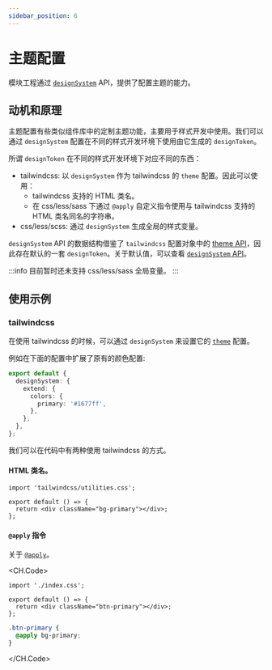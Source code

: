 ```yaml
---
sidebar_position: 6
---
```


# 主题配置

模块工程通过 [`designSystem`](/zh/api/design-system) API，提供了配置主题的能力。

## 动机和原理

主题配置有些类似组件库中的定制主题功能，主要用于样式开发中使用。我们可以通过 `designSystem` 配置在不同的样式开发环境下使用由它生成的 `designToken`。

所谓 `designToken` 在不同的样式开发环境下对应不同的东西：

- tailwindcss: 以 `designSystem` 作为 tailwindcss 的 `theme` 配置。因此可以使用：
  - tailwindcss 支持的 HTML 类名。
  - 在 css/less/sass 下通过 `@apply` 自定义指令使用与 tailwindcss 支持的 HTML 类名同名的字符串。
- css/less/scss: 通过 `designSystem` 生成全局的样式变量。

`designSystem` API 的数据结构借鉴了 `tailwindcss` 配置对象中的 [theme API](https://tailwindcss.com/docs/theme)，因此存在默认的一套 `designToken`。关于默认值，可以查看 [`designSystem` API](/zh/api/design-system)。

:::info
目前暂时还未支持 css/less/sass 全局变量。
:::

## 使用示例

### tailwindcss

在使用 tailwindcss 的时候，可以通过 `designSystem` 来设置它的 [`theme`](https://v2.tailwindcss.com/docs/theme#extending-the-default-theme) 配置。

例如在下面的配置中扩展了原有的颜色配置:

```ts ./modern.config.ts
export default {
  designSystem: {
    extend: {
      colors: {
        primary: '#1677ff',
      },
    },
  },
};
```

我们可以在代码中有两种使用 tailwindcss 的方式。

#### HTML 类名。

```tsx ./src/index.tsx
import 'tailwindcss/utilities.css';

export default () => {
  return <div className="bg-primary"></div>;
};
```

#### `@apply` 指令

关于 [`@apply`](https://tailwindcss.com/docs/functions-and-directives#apply)。

<CH.Code>

```tsx ./src/index.tsx
import './index.css';

export default () => {
  return <div className="btn-primary"></div>;
};
```

```css ./src/index.css
.btn-primary {
  @apply bg-primary;
}
```

</CH.Code>
